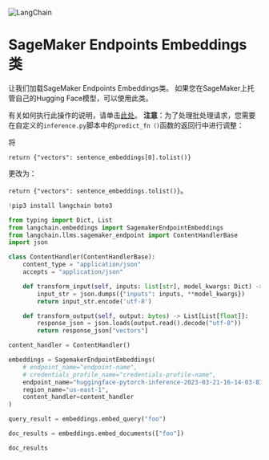 

<Head>
  <script>
    {
      `(function() {
         var _hmt = _hmt || [];
(function() {
  var hm = document.createElement("script");
  hm.src = "https://hm.baidu.com/hm.js?e60fb290e204e04c5cb6f79b0ac1e697";
  var s = document.getElementsByTagName("script")[0]; 
  s.parentNode.insertBefore(hm, s);
})();
       })();`
    }
  </script>
</Head>

![LangChain](https://pica.zhimg.com/50/v2-56e8bbb52aa271012541c1fe1ceb11a2_r.gif)



SageMaker Endpoints Embeddings类
======

让我们加载SageMaker Endpoints Embeddings类。 如果您在SageMaker上托管自己的Hugging Face模型，可以使用此类。

有关如何执行此操作的说明，请单击[此处](https://www.philschmid.de/custom-inference-huggingface-sagemaker)。 **注意**：为了处理批处理请求，您需要在自定义的`inference.py`脚本中的`predict_fn（)`函数的返回行中进行调整：

将

`return {"vectors": sentence_embeddings[0].tolist()}`

更改为：

`return {"vectors": sentence_embeddings.tolist()}`。

```python
!pip3 install langchain boto3

```

```python
from typing import Dict, List
from langchain.embeddings import SagemakerEndpointEmbeddings
from langchain.llms.sagemaker_endpoint import ContentHandlerBase
import json

class ContentHandler(ContentHandlerBase):
    content_type = "application/json"
    accepts = "application/json"

    def transform_input(self, inputs: list[str], model_kwargs: Dict) -> bytes:
        input_str = json.dumps({"inputs": inputs, **model_kwargs})
        return input_str.encode('utf-8')

    def transform_output(self, output: bytes) -> List[List[float]]:
        response_json = json.loads(output.read().decode("utf-8"))
        return response_json["vectors"]

content_handler = ContentHandler()

embeddings = SagemakerEndpointEmbeddings(
    # endpoint_name="endpoint-name", 
    # credentials_profile_name="credentials-profile-name", 
    endpoint_name="huggingface-pytorch-inference-2023-03-21-16-14-03-834", 
    region_name="us-east-1", 
    content_handler=content_handler
)

```

```python
query_result = embeddings.embed_query("foo")

```

```python
doc_results = embeddings.embed_documents(["foo"])

```

```python
doc_results

```

